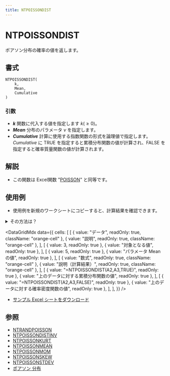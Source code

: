 ```yaml
---
title: NTPOISSONDIST
---
```



# NTPOISSONDIST

ポアソン分布の確率の値を返します。

## 書式

```excel
NTPOISSONDIST(
    k,
    Mean,
    Cumulative
)
```

### 引数

- **_k_** 関数に代入する値を指定します $k(\geq 0)$。
- **_Mean_** 分布のパラメータ $\nu$ を指定します。
- **_Cumulative_** 計算に使用する指数関数の形式を論理値で指定します。*Cumulative* に TRUE を指定すると累積分布関数の値が計算され、FALSE を指定すると確率質量関数の値が計算されます。

## 解説

- この関数は Excel関数 "[POISSON](http://office.microsoft.com/ja-jp/excel/HP052092161041.aspx)" と同等です。

## 使用例

- 使用例を新規のワークシートにコピーすると、計算結果を確認できます。

<details>
<summary>その方法は？</summary>

1.  新しいブックまたはワークシートを作成します。
2.  ヘルプ トピックにある使用例を選択します（行番号および列番号を除く）。

    ![Selecting an example from Help](./../../assets/functions/HowToCopy.png)

    ヘルプから使用例を選択する

3.  Ctrl キーを押しながら C キーを押します。
4.  ワークシートのセル A1 を選択し、Ctrl キーを押しながら V キーを押します。
5.  計算結果と結果を返す数式の表示を切り替えるには、Ctrl キーを押しながら ` (アクサン グラーブ) キーを押すか、または [ツール] メニューの [ワークシート分析] をポイントし、[ワークシート分析モード] をクリックします。

</details>

<DataGridMdx
  data={{
    cells: [
      [
        { value: "データ", readOnly: true, className: "orange-cell" },
        { value: "説明", readOnly: true, className: "orange-cell" },
      ],
      [
        { value: 3, readOnly: true },
        { value: "対象となる値", readOnly: true },
      ],
      [
        { value: 5, readOnly: true },
        { value: "パラメータ Mean の値", readOnly: true },
      ],
      [
        { value: "数式", readOnly: true, className: "orange-cell" },
        { value: "説明（計算結果）", readOnly: true, className: "orange-cell" },
      ],
      [
        { value: "=NTPOISSONDIST(A2,A3,TRUE)", readOnly: true },
        { value: "上のデータに対する累積分布関数の値", readOnly: true },
      ],
      [
        { value: "=NTPOISSONDIST(A2,A3,FALSE)", readOnly: true },
        { value: "上のデータに対する確率密度関数の値", readOnly: true },
      ],
    ],
  }}
/>

- [サンプル Excel シートをダウンロード](./../../assets/NtRand2.zip)

## 参照

- [NTRANDPOISSON](../01-random-numbers/01-single-series/12-ntrandpoisson.mdx)
- [NTPOISSONDISTINV](074-ntpoissondistinv.mdx)
- [NTPOISSONKURT](075-ntpoissonkurt.mdx)
- [NTPOISSONMEAN](076-ntpoissonmean.mdx)
- [NTPOISSONMOM](077-ntpoissonmom.mdx)
- [NTPOISSONSKEW](078-ntpoissonskew.mdx)
- [NTPOISSONSTDEV](079-ntpoissonstdev.mdx)
- [ポアソン 分布](../../05-gallery-of-distributions/poisson-distribution.mdx)
